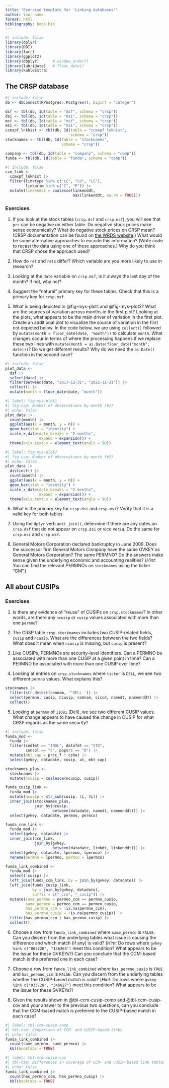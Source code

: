 ```yaml
---
title: "Exercise template for 'Linking databases'"
author: Your name
format: html
bibliography: book.bib
---
```


```r
#| include: false
library(dplyr)
library(DBI)
library(farr)
library(ggplot2)
library(dbplyr)      # window_order()
library(lubridate)   # floor_date()
library(kableExtra)
```

## The CRSP database

```r
#| include: false
db <- dbConnect(RPostgres::Postgres(), bigint = "integer")

dsf <- tbl(db, Id(table = "dsf", schema = "crsp"))
dsi <- tbl(db, Id(table = "dsi", schema = "crsp"))
msf <- tbl(db, Id(table = "msf", schema = "crsp"))
msi <- tbl(db, Id(table = "msi", schema = "crsp"))
ccmxpf_lnkhist <- tbl(db, Id(table = "ccmxpf_lnkhist",
                             schema = "crsp"))
stocknames <- tbl(db, Id(table = "stocknames", 
                         schema = "crsp"))

company <- tbl(db, Id(table = "company", schema = "comp"))
funda <- tbl(db, Id(table = "funda", schema = "comp"))
```

```r
#| include: false
ccm_link <-
  ccmxpf_lnkhist |>
  filter(linktype %in% c("LC", "LU", "LS"),
         linkprim %in% c("C", "P")) |>
  mutate(linkenddt = coalesce(linkenddt,
                              max(linkenddt, na.rm = TRUE)))
```


### Exercises

1. If you look at the stock tables (`crsp.dsf` and `crsp.msf`), you will see that `prc` can be negative on either table.
Do negative stock prices make sense economically?
What do negative stock prices on CRSP mean? 
(CRSP documentation can be found on [the WRDS website](https://wrds-www.wharton.upenn.edu/pages/support/manuals-and-overviews/crsp/stocks-and-indices/overview-crsp-us-stock-database/#dataset-organization).)
What would be some alternative approaches to encode this information? 
(Write code to recast the data using one of these approaches.)
Why do you think that CRSP chose the approach used?

2. How do `ret` and `retx` differ?
Which variable are you more likely to use in research?

3. Looking at the `date` variable on `crsp.msf`, is it always the last day of the month?
If not, why not?


4. Suggest the "natural" primary key for these tables.
Check that this is a primary key for `crsp.msf`.

5. What is being depicted in @fig-mys-plot1 and @fig-mys-plot2?
What are the sources of variation across months in the first plot?
Looking at the plots, what appears to be the main driver of variation in the first plot.
Create an additional plot to visualize the source of variation in the first not depicted below.
In the code below, we are using `collect()` followed by `mutate(month = floor_date(date, "month"))` to calculate `month`. 
What changes occur in terms of where the processing happens if we replace these two lines with `mutate(month = as.Date(floor_date("month", date)))`?
Do we get different results?
Why do we need the `as.Date()` function in the second case?

```r
#| include: false
plot_data <-
  dsf |>
  select(date) |>
  filter(between(date, "2017-12-31", "2022-12-31")) |>
  collect() |>
  mutate(month = floor_date(date, "month"))
```
```r
#| label: fig-mys-plot1
#| fig-cap: Number of observations by month (#1)
#| echo: false
plot_data |>
  count(month) |>
  ggplot(aes(x = month, y = n)) +
  geom_bar(stat = "identity") +
  scale_x_date(date_breaks = "2 months",
               expand = expansion()) +
  theme(axis.text.x = element_text(angle = 90))
```

```r
#| label: fig-mys-plot2
#| fig-cap: Number of observations by month (#2)
#| echo: false
plot_data |>
  distinct() |>
  count(month) |>
  ggplot(aes(x = month, y = n)) +
  geom_bar(stat = "identity") +
  scale_x_date(date_breaks = "2 months",
               expand = expansion()) +
  theme(axis.text.x = element_text(angle = 90))
```

6. What is the primary key for `crsp.dsi` and `crsp.msi`? 
Verify that it is a valid key for both tables.

7. Using the `dplyr` verb `anti_join()`, determine if there are any dates on `crsp.dsf` that do not appear on `crsp.dsi` or vice versa.
Do the same for `crsp.msi` and `crsp.msf`.

8. General Motors Corporation declared bankruptcy in June 2009.
Does the successor firm General Motors *Company* have the same GVKEY as General Motors Corporation? The same PERMNO?
Do the answers make sense given the underlying economic and accounting realities?
(*Hint:* You can find the relevant PERMNOs on `stocknames` using the ticker "GM".)

## All about CUSIPs

### Exercises

1. Is there any evidence of "reuse" of CUSIPs on `crsp.stocknames`?
In other words, are there any `ncusip` or `cusip` values associated with more than one `permno`?

2. The CRSP table `crsp.stocknames` includes two CUSIP-related fields, `cusip` and `ncusip`.
What are the differences between the two fields?
What does it mean when `ncusip` is missing, but `cusip` is present?

3. Like CUSIPs, PERMNOs are security-level identifiers.
Can a PERMNO be associated with more than one CUSIP at a given point in time?
Can a PERMNO be associated with more than one CUSIP over time?

4. Looking at entries on `crsp.stocknames` where `ticker` is `DELL`, we see two different `permno` values. 
What explains this?

```r
stocknames |> 
  filter(str_detect(comnam, '^DELL ')) |> 
  select(permno, cusip, ncusip, comnam, siccd, namedt, nameenddt) |>
  collect()
```

5. Looking at `permno` of `11081` (Dell), we see two different CUSIP values.
What change appears to have caused the change in CUSIP for what CRSP regards as the same security?

```r
#| include: false
funda_mod <-
  funda |>
  filter(indfmt == "INDL", datafmt == "STD",
         consol == "C", popsrc == "D") |>
  mutate(mkt_cap = prcc_f * csho) |>
  select(gvkey, datadate, cusip, at, mkt_cap) 

stocknames_plus <-
  stocknames |>
  mutate(ncusip = coalesce(ncusip, cusip))

funda_cusip_link <-
  funda_mod |>
  mutate(ncusip = str_sub(cusip, 1L, 8L)) |>
  inner_join(stocknames_plus, 
             join_by(ncusip, 
                     between(datadate, namedt, nameenddt))) |>
  select(gvkey, datadate, permno, permco)

funda_ccm_link <-
  funda_mod |>
  select(gvkey, datadate) |>
  inner_join(ccm_link, 
             join_by(gvkey, 
                     between(datadate, linkdt, linkenddt))) |>
  select(gvkey, datadate, lpermno, lpermco) |>
  rename(permno = lpermno, permco = lpermco)

funda_link_combined <-
  funda_mod |>
  select(-cusip) |>
  left_join(funda_ccm_link, by = join_by(gvkey, datadate)) |>
  left_join(funda_cusip_link,
            by = join_by(gvkey, datadate), 
            suffix = c("_ccm", "_cusip")) |>
  mutate(same_permno = permno_ccm == permno_cusip,
         same_permco = permco_ccm == permco_cusip,
         has_permno_ccm = !is.na(permno_ccm),
         has_permno_cusip = !is.na(permno_cusip)) |>
  filter(has_permno_ccm | has_permno_cusip) |>
  collect()
```

6. Choose a row from `funda_link_combined` where `same_permco` is `FALSE`.
Can you discern from the underlying tables what issue is causing the difference and which match (if any) is valid?
(*Hint:* Do rows where `gvkey %in% c("065228", "136265")` meet this condition?
What appears to be the issue for these GVKEYs?)
Can you conclude that the CCM-based match is the preferred one in each case?

7. Choose a row from `funda_link_combined` where `has_permno_cusip` is `TRUE` and `has_permno_ccm` is `FALSE`.
Can you discern from the underlying tables whether the CUSIP-based match is valid?
(*Hint:* Do rows where `gvkey %in% c("033728", "346027")` meet this condition?
What appears to be the issue for these GVKEYs?)

8. Given the results shown in @tbl-ccm-cusip-comp and @tbl-ccm-cusip-cov and your answer to the previous two questions, 
can you conclude that the CCM-based match is preferred to the CUSIP-based match in each case?

```r
#| label: tbl-ccm-cusip-comp
#| tbl-cap: Comparison of CCM- and CUSIP-based links
#| echo: false
funda_link_combined |>
  count(same_permno, same_permco) |>
  kbl(booktabs = TRUE)
```

```r
#| label: tbl-ccm-cusip-cov
#| tbl-cap: Differences in coverage of CCM- and CUSIP-based link tables
#| echo: false
funda_link_combined |>
  count(has_permno_ccm, has_permno_cusip) |>
  kbl(booktabs = TRUE)
```

